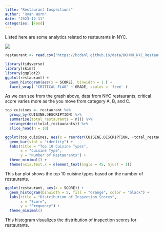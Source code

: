 ```yaml
---
title: "Restaurant Inspections"
author: "Ryan Horn"
date: "2023-12-11"
categories: [Food]
---
```


Listed here are some analytics related to restaurants in NYC.

![](Restaurant Image.jpeg)
```r
restaurant <- read.csv('https://bcdanl.github.io/data/DOHMH_NYC_Restaurant_Inspection.csv')
```

```r
library(tidyverse)
library(skimr)
library(ggplot2)
ggplot(restaurant) +
  geom_histogram(aes(x = SCORE), binwidth = 1 ) +
  facet_wrap( "CRITICAL FLAG" ~ GRADE, scales = 'free' )
```
As we can see from the graph above, data from NYC restaurants, critical score varies more as the you move from category A,  B, and C.

```r

top_cuisines <- restaurant %>%
  group_by(CUISINE.DESCRIPTION) %>%
  summarise(total_restaurants = n()) %>%
  arrange(desc(total_restaurants)) %>%
  slice_head(n = 10)

ggplot(top_cuisines, aes(x = reorder(CUISINE.DESCRIPTION, -total_restaurants), y = total_restaurants, fill = CUISINE.DESCRIPTION)) +
  geom_bar(stat = "identity") +
  labs(title = "Top 10 Cuisine Types",
       x = "Cuisine Type",
       y = "Number of Restaurants") +
  theme_minimal() +
  theme(axis.text.x = element_text(angle = 45, hjust = 1))

```
This bar plot shows the top 10 cuisine types based on the number of restaurants.

```r

ggplot(restaurant, aes(x = SCORE)) +
  geom_histogram(binwidth = 5, fill = "orange", color = "black") +
  labs(title = "Distribution of Inspection Scores",
       x = "Score",
       y = "Frequency") +
  theme_minimal()

```

This histogram visualizes the distribution of inspection scores for restaurants.